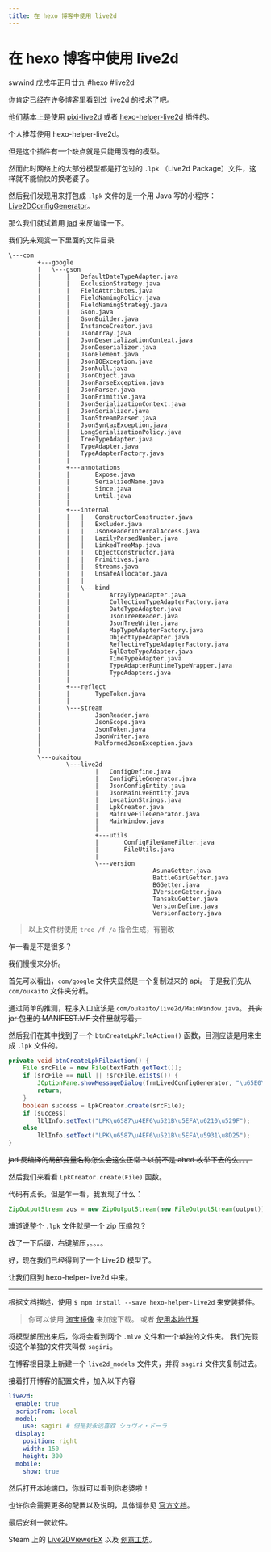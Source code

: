 ```yaml
---
title: 在 hexo 博客中使用 live2d
---
```


# 在 hexo 博客中使用 live2d

<div class="info">
  <span>swwind</span>
  <time>戊戌年正月廿九</time>
  <span>#hexo</span>
  <span>#live2d</span>
</div>

你肯定已经在许多博客里看到过 live2d 的技术了吧。

他们基本上是使用 [pixi-live2d][pixi-live2d] 或者 [hexo-helper-live2d][hexo-helper-live2d] 插件的。

个人推荐使用 hexo-helper-live2d。

但是这个插件有一个缺点就是只能用现有的模型。

然而此时网络上的大部分模型都是打包过的 `.lpk` （Live2d Package）文件<span class="truth" title="你在想什么">，这样就不能愉快的换老婆了</span>。

然后我们发现用来打包成 `.lpk` 文件的是一个用 Java 写的小程序：[Live2DConfigGenerator][Live2DConfigGenerator]。

那么我们就试着用 [jad][jad] 来反编译一下。

我们先来观赏一下里面的文件目录

```
\---com
		+---google
		|   \---gson
		|       |   DefaultDateTypeAdapter.java
		|       |   ExclusionStrategy.java
		|       |   FieldAttributes.java
		|       |   FieldNamingPolicy.java
		|       |   FieldNamingStrategy.java
		|       |   Gson.java
		|       |   GsonBuilder.java
		|       |   InstanceCreator.java
		|       |   JsonArray.java
		|       |   JsonDeserializationContext.java
		|       |   JsonDeserializer.java
		|       |   JsonElement.java
		|       |   JsonIOException.java
		|       |   JsonNull.java
		|       |   JsonObject.java
		|       |   JsonParseException.java
		|       |   JsonParser.java
		|       |   JsonPrimitive.java
		|       |   JsonSerializationContext.java
		|       |   JsonSerializer.java
		|       |   JsonStreamParser.java
		|       |   JsonSyntaxException.java
		|       |   LongSerializationPolicy.java
		|       |   TreeTypeAdapter.java
		|       |   TypeAdapter.java
		|       |   TypeAdapterFactory.java
		|       |
		|       +---annotations
		|       |       Expose.java
		|       |       SerializedName.java
		|       |       Since.java
		|       |       Until.java
		|       |
		|       +---internal
		|       |   |   ConstructorConstructor.java
		|       |   |   Excluder.java
		|       |   |   JsonReaderInternalAccess.java
		|       |   |   LazilyParsedNumber.java
		|       |   |   LinkedTreeMap.java
		|       |   |   ObjectConstructor.java
		|       |   |   Primitives.java
		|       |   |   Streams.java
		|       |   |   UnsafeAllocator.java
		|       |   |
		|       |   \---bind
		|       |           ArrayTypeAdapter.java
		|       |           CollectionTypeAdapterFactory.java
		|       |           DateTypeAdapter.java
		|       |           JsonTreeReader.java
		|       |           JsonTreeWriter.java
		|       |           MapTypeAdapterFactory.java
		|       |           ObjectTypeAdapter.java
		|       |           ReflectiveTypeAdapterFactory.java
		|       |           SqlDateTypeAdapter.java
		|       |           TimeTypeAdapter.java
		|       |           TypeAdapterRuntimeTypeWrapper.java
		|       |           TypeAdapters.java
		|       |
		|       +---reflect
		|       |       TypeToken.java
		|       |
		|       \---stream
		|               JsonReader.java
		|               JsonScope.java
		|               JsonToken.java
		|               JsonWriter.java
		|               MalformedJsonException.java
		|
		\---oukaitou
				\---live2d
						|   ConfigDefine.java
						|   ConfigFileGenerator.java
						|   JsonConfigEntity.java
						|   JsonMainLveEntity.java
						|   LocationStrings.java
						|   LpkCreator.java
						|   MainLveFileGenerator.java
						|   MainWindow.java
						|
						+---utils
						|       ConfigFileNameFilter.java
						|       FileUtils.java
						|
						\---version
										AsunaGetter.java
										BattleGirlGetter.java
										BGGetter.java
										IVersionGetter.java
										TansakuGetter.java
										VersionDefine.java
										VersionFactory.java
```

> 以上文件树使用 `tree /f /a` 指令生成，有删改

乍一看是不是很多？

我们慢慢来分析。

首先可以看出，`com/google` 文件夹显然是一个复制过来的 api。
于是我们先从 `com/oukaito` 文件夹分析。

通过简单的推测，程序入口应该是 `com/oukaito/live2d/MainWindow.java`。
~~其实 jar 包里的 MANIFEST.MF 文件里就写着。~~

然后我们在其中找到了一个 `btnCreateLpkFileAction()` 函数，目测应该是用来生成 `.lpk` 文件的。

```java
private void btnCreateLpkFileAction() {
	File srcFile = new File(textPath.getText());
	if (srcFile == null || !srcFile.exists()) {
		JOptionPane.showMessageDialog(frmLivedConfigGenerator, "\u65E0\u6548\u6587\u4EF6\u8DEF\u5F84");
		return;
	}
	boolean success = LpkCreator.create(srcFile);
	if (success)
		lblInfo.setText("LPK\u6587\u4EF6\u521B\u5EFA\u6210\u529F");
	else
		lblInfo.setText("LPK\u6587\u4EF6\u521B\u5EFA\u5931\u8D25");
}
```

~~jad 反编译的局部变量名称怎么会这么正常？以前不是 abcd 枚举下去的么。。。~~

然后我们来看看 `LpkCreator.create(File)` 函数。

代码有点长，但是乍一看，我发现了什么：

```java
ZipOutputStream zos = new ZipOutputStream(new FileOutputStream(output));
```

难道说整个 `.lpk` 文件就是一个 zip 压缩包？

改了一下后缀，右键解压，。。。。

好，现在我们已经得到了一个 Live2D 模型了。

让我们回到 hexo-helper-live2d 中来。

---

根据文档描述，使用 `$ npm install --save hexo-helper-live2d` 来安装插件。

> 你可以使用 [淘宝镜像][npm-taobao] 来加速下载。
> 或者 [使用本地代理][socks5]
>
> [npm-taobao]: https://npm.taobao.org/
> [socks5]: https://segmentfault.com/a/1190000002589144

将模型解压出来后，你将会看到两个 `.mlve` 文件和一个单独的文件夹。
我们先假设这个单独的文件夹叫做 `sagiri`。

在博客根目录上新建一个 `live2d_models` 文件夹，并将 `sagiri` 文件夹复制进去。

接着打开博客的配置文件，加入以下内容

```yaml
live2d:
  enable: true
  scriptFrom: local
  model:
    use: sagiri # 但是我永远喜欢 シュヴィ・ドーラ
  display:
    position: right
    width: 150
    height: 300
  mobile:
    show: true
```

然后打开本地端口，你就可以看到你老婆啦！

也许你会需要更多的配置以及说明，具体请参见 [官方文档][hexo-helper-live2d-docs]。

最后安利一款软件。

Steam 上的 [Live2DViewerEX](https://store.steampowered.com/app/616720/Live2DViewerEX/) 以及 [创意工坊](https://steamcommunity.com/app/616720/workshop/)。

[pixi-live2d]: https://github.com/avgjs/pixi-live2d
[hexo-helper-live2d]: https://github.com/EYHN/hexo-helper-live2d
[Live2DConfigGenerator]: https://steamcommunity.com/sharedfiles/filedetails/?id=966461146
[jad]: https://varaneckas.com/jad/
[hexo-helper-live2d-docs]: https://github.com/EYHN/hexo-helper-live2d/blob/master/README.zh-CN.md

